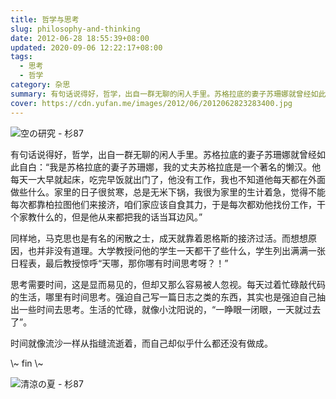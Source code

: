```yaml
---
title: 哲学与思考
slug: philosophy-and-thinking
date: 2012-06-28 18:55:39+08:00
updated: 2020-09-06 12:22:17+08:00
tags:
  - 思考
  - 哲学
category: 杂思
summary: 有句话说得好，哲学，出自一群无聊的闲人手里。苏格拉底的妻子苏珊娜就曾经如此自白：“我是苏格拉底的妻子苏珊娜，我的丈夫苏格拉底是一个著名的懒汉。
cover: https://cdn.yufan.me/images/2012/06/2012062823283400.jpg
---
```


![空の研究 - 杉87](https://cdn.yufan.me/images/2012/06/2012062823295700.jpg)

<MusicPlayer netease={28587152} />

有句话说得好，哲学，出自一群无聊的闲人手里。苏格拉底的妻子苏珊娜就曾经如此自白：“我是苏格拉底的妻子苏珊娜，我的丈夫苏格拉底是一个著名的懒汉。他每天一大早就起床，吃完早饭就出门了，他没有工作，我也不知道他每天都在外面做些什么。家里的日子很贫寒，总是无米下锅，我很为家里的生计着急，觉得不能每次都靠柏拉图他们来接济，咱们家应该自食其力，于是每次都劝他找份工作，干个家教什么的，但是他从来都把我的话当耳边风。”

同样地，马克思也是有名的闲散之士，成天就靠着恩格斯的接济过活。而想想原因，也并非没有道理。大学教授问他的学生一天都干了些什么，学生列出满满一张日程表，最后教授惊呼“天哪，那你哪有时间思考呀？！”

思考需要时间，这是显而易见的，但却又那么容易被人忽视。每天过着忙碌敲代码的生活，哪里有时间思考。强迫自己写一篇日志之类的东西，其实也是强迫自己抽出一些时间去思考。生活的忙碌，就像小沈阳说的，“一睁眼一闭眼，一天就过去了”。

时间就像流沙一样从指缝流逝着，而自己却似乎什么都还没有做成。

<p style={{textAlign: "center"}}>\~ fin \~</p>

![清涼の夏 - 杉87](https://cdn.yufan.me/images/2012/06/2012062823300200.jpg)
